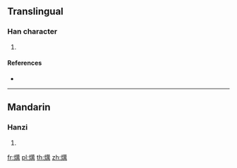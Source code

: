 {{character info/new}}
==Translingual==

===Han character===
{{Han char|rn=86|rad=火|as=13|sn=17|four=94827|canj=FTWB}}

# {{defn|Han|sort=火13}}

====References====
* {{Han ref|kx=0684.280|dkj=19466|hdz=32240.080|uh=71E4|ud=29156|bh=ED60|bd=60768}}

----

==Mandarin==

===Hanzi===
{{cmn-hanzi|pin=[[tài]] ([[tai4]])|wg=t'ai<sup>4</sup>}}

# {{defn|lang=cmn|sort=火13}}

[[fr:燤]]
[[pl:燤]]
[[th:燤]]
[[zh:燤]]